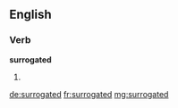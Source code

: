 ==English==

===Verb===
'''surrogated'''

# {{en-past of|surrogate}}

[[de:surrogated]]
[[fr:surrogated]]
[[mg:surrogated]]